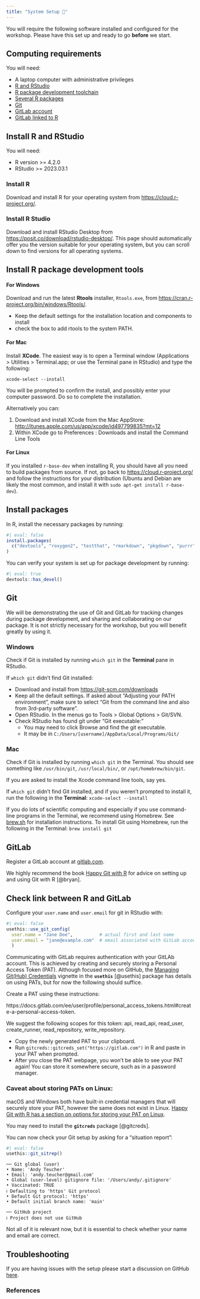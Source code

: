 ```yaml
---
title: "System Setup 🤖"
---
```


You will require the following software installed and configured for the workshop.
Please have this set up and ready to go **before** we start.

## Computing requirements

You will need:

-   A laptop computer with administrative privileges
-   [R and RStudio](#install-r-and-rstudio)
-   [R package development toolchain](#install-r-package-development-tools)
-   [Several R packages](#packages)
-   [Git]
-   [GitLab account](#gitlab)
-   [GitLab linked to R](#check-link-between-r-and-gitlab)

## Install R and RStudio {#install-r-and-rstudio}

You will need:

-   R version \>= 4.2.0
-   RStudio \>= 2023.03.1

### Install R

Download and install R for your operating system from <https://cloud.r-project.org/>.

### Install R Studio

Download and install RStudio Desktop from <https://posit.co/download/rstudio-desktop/>.
This page should automatically offer you the version suitable for your operating system, but you can scroll down to find versions for all operating systems.

## Install R package development tools {#install-r-package-development-tools}

#### For Windows

Download and run the latest **Rtools** installer, `Rtools.exe`, from <https://cran.r-project.org/bin/windows/Rtools/>.

-   Keep the default settings for the installation location and components to install
-   check the box to add rtools to the system PATH.

#### For Mac

Install **XCode**.
The easiest way is to open a Terminal window (Applications \> Utilities \> Terminal.app; or use the Terminal pane in RStudio) and type the following:

```         
xcode-select --install
```

You will be prompted to confirm the install, and possibly enter your computer password.
Do so to complete the installation.

Alternatively you can:

1.  Download and install XCode from the Mac AppStore: <http://itunes.apple.com/us/app/xcode/id497799835?mt=12>
2.  Within XCode go to Preferences : Downloads and install the Command Line Tools

#### For Linux

If you installed `r-base-dev` when installing R, you should have all you need to build packages from source.
If not, go back to <https://cloud.r-project.org/> and follow the instructions for your distribution (Ubuntu and Debian are likely the most common, and install it with `sudo apt-get install r-base-dev`).

## Install packages {#packages}

In R, install the necessary packages by running:

```r
#| eval: false
install.packages(
  c("devtools", "roxygen2", "testthat", "rmarkdown", "pkgdown", "purrr")
)
```

You can verify your system is set up for package development by running:

```r
#| eval: true
devtools::has_devel()
```

## Git

We will be demonstrating the use of Git and GitLab for tracking changes during package development, and sharing and collaborating on our package.
It is not strictly necessary for the workshop, but you will benefit greatly by using it.

### Windows

Check if Git is installed by running `which git` in the **Terminal** pane in RStudio.

If `which git` didn't find Git installed:

-   Download and install from <https://git-scm.com/downloads>
-   Keep all the default settings. If asked about "Adjusting your PATH environment", make sure to select "Git from the command line and also from 3rd-party software".
-   Open RStudio. In the menus go to Tools \> Global Options \> Git/SVN.
-   Check RStudio has found git under "Git executable:"
    -   You may need to click Browse and find the git executable.
    -   It may be in `C:/Users/[username]/AppData/Local/Programs/Git/`

### Mac

Check if Git is installed by running `which git` in the Terminal.
You should see something like `/usr/bin/git`, `/usr/local/bin/`, or `/opt/homebrew/bin/git`.

If you are asked to install the Xcode command line tools, say yes.

If `which git` didn't find Git installed, and if you weren't prompted to install it, run the following in the **Terminal**: `xcode-select --install`

::: aside
If you do lots of scientific computing and especially if you use command-line programs in the Terminal, we recommend using Homebrew.
See [brew.sh](https://brew.sh/) for installation instructions.
To install Git using Homebrew, run the following in the Terminal: `brew install git`
:::

## GitLab {#gitlab}

Register a GitLab account at [gitlab.com](https://gitlab.com/).

We highly recommend the book [Happy Git with R](https://happygitwithr.com/) for advice on setting up and using Git with R [@bryan].

## Check link between R and GitLab {#check-link-between-r-and-gitlab}

Configure your `user.name` and `user.email` for git in RStudio with:

```r
#| eval: false
usethis::use_git_config(
  user.name = "Jane Doe",          # actual first and last name
  user.email = "jane@example.com"  # email associated with GitLab account
  )
```

Communicating with GitLab requires authentication with your GitLAb account.
This is achieved by creating and securely storing a Personal Access Token (PAT).
Although focused more on GitHub, the [Managing Git(Hub) Credentials](https://usethis.r-lib.org/articles/articles/git-credentials.html) vignette in the **`usethis`** [@usethis] package has details on using PATs, but for now the following should suffice.

Create a PAT using these instructions: 

https://docs.gitlab.com/ee/user/profile/personal_access_tokens.html#create-a-personal-access-token. 

We suggest the following scopes for this token: api, read_api, read_user, create_runner, read_repository, write_repository.


-   Copy the newly generated PAT to your clipboard.
-   Run `gitcreds::gitcreds_set("https://gitlab.com")` in R and paste in your PAT when prompted.
-   After you close the PAT webpage, you won't be able to see your PAT again! You can store it somewhere secure, such as in a password manager.

### Caveat about storing PATs on Linux:

macOS and Windows both have built-in credential managers that will securely store your PAT, however the same does not exist in Linux.
[Happy Git with R has a section on options for storing your PAT on Linux](https://happygitwithr.com/https-pat#pat-doesnt-persist-on-linux).

::: aside
You may need to install the **`gitcreds`** package [@gitcreds].
:::

You can now check your Git setup by asking for a "situation report":

```r
#| eval: false
usethis::git_sitrep()
```

::: cell-output
```         
── Git global (user) 
• Name: 'Andy Teucher'
• Email: 'andy.teucher@gmail.com'
• Global (user-level) gitignore file: '/Users/andy/.gitignore'
• Vaccinated: TRUE
ℹ Defaulting to 'https' Git protocol
• Default Git protocol: 'https'
• Default initial branch name: 'main'

── GitHub project 
ℹ Project does not use GitHub
```
:::

Not all of it is relevant now, but it is essential to check whether your name and email are correct.

## Troubleshooting

If you are having issues with the setup please start a discussion on GitHub [here](https://github.com/ateucher/pkg-dev-psc-2024-04-29/discussions).  

### References

::: {#refs}
:::
